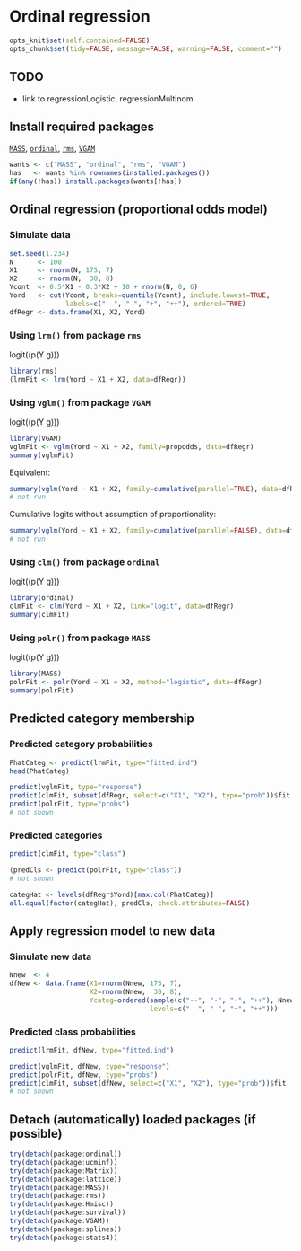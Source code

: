 Ordinal regression
=========================

```r
opts_knit$set(self.contained=FALSE)
opts_chunk$set(tidy=FALSE, message=FALSE, warning=FALSE, comment="")
```

TODO
-------------------------

 - link to regressionLogistic, regressionMultinom

Install required packages
-------------------------

[`MASS`](http://cran.r-project.org/package=MASS), [`ordinal`](http://cran.r-project.org/package=ordinal), [`rms`](http://cran.r-project.org/package=rms), [`VGAM`](http://cran.r-project.org/package=VGAM)

```r
wants <- c("MASS", "ordinal", "rms", "VGAM")
has   <- wants %in% rownames(installed.packages())
if(any(!has)) install.packages(wants[!has])
```

Ordinal regression (proportional odds model)
-------------------------
    
### Simulate data
    
```r
set.seed(1.234)
N      <- 100
X1     <- rnorm(N, 175, 7)
X2     <- rnorm(N,  30, 8)
Ycont  <- 0.5*X1 - 0.3*X2 + 10 + rnorm(N, 0, 6)
Yord   <- cut(Ycont, breaks=quantile(Ycont), include.lowest=TRUE,
              labels=c("--", "-", "+", "++"), ordered=TRUE)
dfRegr <- data.frame(X1, X2, Yord)
```

### Using `lrm()` from package `rms`

logit(\(p(Y \geq g)\))

```r
library(rms)
(lrmFit <- lrm(Yord ~ X1 + X2, data=dfRegr))
```

### Using `vglm()` from package `VGAM`

logit(\(p(Y \geq g)\))

```r
library(VGAM)
vglmFit <- vglm(Yord ~ X1 + X2, family=propodds, data=dfRegr)
summary(vglmFit)
```

Equivalent:

```r
summary(vglm(Yord ~ X1 + X2, family=cumulative(parallel=TRUE), data=dfRegr))
# not run
```

Cumulative logits without assumption of proportionality:

```r
summary(vglm(Yord ~ X1 + X2, family=cumulative(parallel=FALSE), data=dfRegr))
# not run
```

### Using `clm()` from package `ordinal`

logit(\(p(Y \leq g)\))

```r
library(ordinal)
clmFit <- clm(Yord ~ X1 + X2, link="logit", data=dfRegr)
summary(clmFit)
```

### Using `polr()` from package `MASS`

logit(\(p(Y \leq g)\))

```r
library(MASS)
polrFit <- polr(Yord ~ X1 + X2, method="logistic", data=dfRegr)
summary(polrFit)
```

Predicted category membership
-------------------------

### Predicted category probabilities

```r
PhatCateg <- predict(lrmFit, type="fitted.ind")
head(PhatCateg)
```

```r
predict(vglmFit, type="response")
predict(clmFit, subset(dfRegr, select=c("X1", "X2"), type="prob"))$fit
predict(polrFit, type="probs")
# not shown
```

### Predicted categories

```r
predict(clmFit, type="class")
```

```r
(predCls <- predict(polrFit, type="class"))
# not shown
```

```r
categHat <- levels(dfRegr$Yord)[max.col(PhatCateg)]
all.equal(factor(categHat), predCls, check.attributes=FALSE)
```

Apply regression model to new data
-------------------------

### Simulate new data

```r
Nnew  <- 4
dfNew <- data.frame(X1=rnorm(Nnew, 175, 7),
                    X2=rnorm(Nnew,  30, 8),
                    Ycateg=ordered(sample(c("--", "-", "+", "++"), Nnew, TRUE),
                                   levels=c("--", "-", "+", "++")))
```

### Predicted class probabilities

```r
predict(lrmFit, dfNew, type="fitted.ind")
```

```r
predict(vglmFit, dfNew, type="response")
predict(polrFit, dfNew, type="probs")
predict(clmFit, subset(dfNew, select=c("X1", "X2"), type="prob"))$fit
# not shown
```

Detach (automatically) loaded packages (if possible)
-------------------------

```r
try(detach(package:ordinal))
try(detach(package:ucminf))
try(detach(package:Matrix))
try(detach(package:lattice))
try(detach(package:MASS))
try(detach(package:rms))
try(detach(package:Hmisc))
try(detach(package:survival))
try(detach(package:VGAM))
try(detach(package:splines))
try(detach(package:stats4))
```
